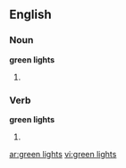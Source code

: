 ==English==

===Noun===
'''green lights'''

# {{plural of|[[green light]]}}

===Verb===
'''green lights'''

# {{third-person singular of|[[green light]]}}

[[ar:green lights]]
[[vi:green lights]]